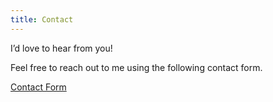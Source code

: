 ```yaml
---
title: Contact
---
```


I'd love to hear from you! 

Feel free to reach out to me using the following contact form. 

<a href="https://docs.google.com/forms/d/e/1FAIpQLSfN0Pier-oI6yKJVtiezv7nKHeXW-7NeACONmmJVRjZZyTa3A/viewform?usp=sf_link" target="_blank">Contact Form</a>
